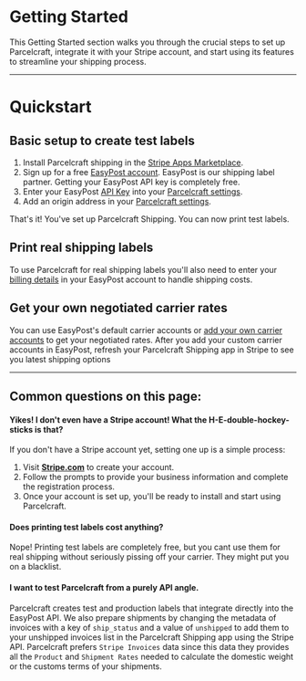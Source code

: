 # Getting Started

This Getting Started section walks you through the crucial steps to set up Parcelcraft, integrate it with your Stripe account, and start using its features to streamline your shipping process. 

----
# Quickstart

## Basic setup to create test labels

1. Install Parcelcraft shipping in the [Stripe Apps Marketplace](https://marketplace.stripe.com/apps/parcelcraft-shipping).
2. Sign up for a free [EasyPost account](https://www.easypost.com/signup?utm_source=Parcelcraft). EasyPost is our shipping label partner.  Getting your EasyPost API key is completely free.
3. Enter your EasyPost [API Key](https://www.easypost.com/account/settings?tab=api-keys&utm_source=Parcelcraft) into your [Parcelcraft settings](https://dashboard.stripe.com/settings/apps/com.productivity.parcelcraft).
3. Add an origin address in your [Parcelcraft settings](https://dashboard.stripe.com/settings/apps/com.productivity.parcelcraft).


That's it! You've set up Parcelcraft Shipping. You can now print test labels.

## Print real shipping labels

To use Parcelcraft for real shipping labels you'll also need to enter your [billing details](https://www.easypost.com/account/settings?tab=billing&utm_source=Parcelcraft) in your EasyPost account to handle shipping costs.

## Get your own negotiated carrier rates

You can use EasyPost's default carrier accounts or [add your own carrier accounts](https://www.easypost.com/account/settings?tab=carriers&utm_source=Parcelcraft) to get your negotiated rates. After you add your custom carrier accounts in EasyPost, refresh your Parcelcraft Shipping app in Stripe to see you latest shipping options



-----

## Common questions on this page:

#### Yikes! I don't even have a Stripe account! What the H-E-double-hockey-sticks is that?

If you don't have a Stripe account yet, setting one up is a simple process:

1. Visit [**Stripe.com**](https://dashboard.stripe.com/register) to create your account.
2. Follow the prompts to provide your business information and complete the registration process.
3. Once your account is set up, you'll be ready to install and start using Parcelcraft.

#### Does printing test labels cost anything?

Nope! Printing test labels are completely free, but you cant use them for real shipping without seriously pissing off your carrier. They might put you on a blacklist.

#### I want to test Parcelcraft from a purely API angle. 

Parcelcraft creates test and production labels that integrate directly into the EasyPost API.  We also prepare shipments by changing the metadata of invoices with a key of `ship_status` and a value of `unshipped` to add them to your unshipped invoices list in the Parcelcraft Shipping app using the Stripe API. Parcelcraft prefers `Stripe Invoices` data since this data they provides all the `Product` and `Shipment Rates` needed to calculate the domestic weight or the customs terms of your shipments. 